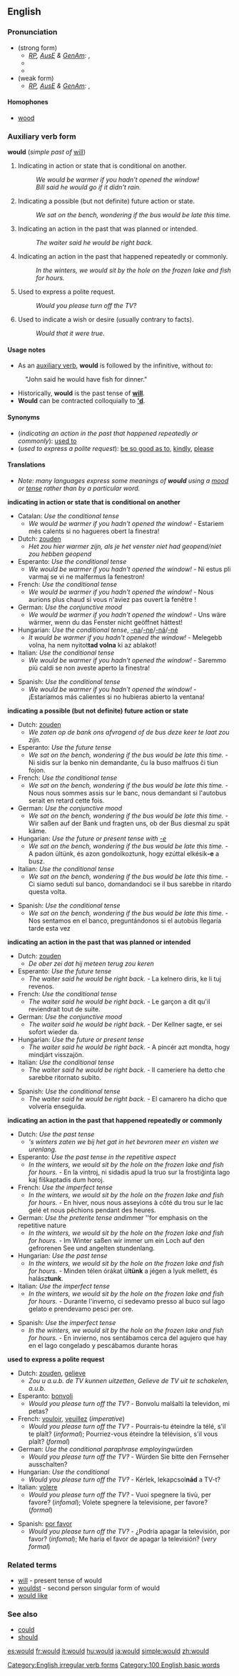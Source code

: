 ==English==

{{rank|we|who|said|45|would|been|will|no}}

===Pronunciation===
* (strong form)
** ''[[RP]], [[Australian English|AusE]] & [[GenAm]]:'' {{IPA|/wʊd/}}, {{SAMPA|/wUd/}}
**{{audio|en-us-would.ogg|Audio (US)}}
**{{rhymes|ʊd}}
* (weak form)
** ''[[RP]], [[Australian English|AusE]] & [[GenAm]]:'' {{IPA|/wəd/, /əd/}}, {{SAMPA|/w@d/, /@d/}}

====Homophones====
*[[wood]]

===Auxiliary verb form===
'''would''' (''simple past of'' [[will]])
#Indicating in action or state that is conditional on another.
#:''We would be warmer if you hadn't opened the window!'' 
#:''Bill said he would go if it didn't rain.''
#Indicating a possible (but not definite) future action or state.
#:''We sat on the bench, wondering if the bus would be late this time.''
#Indicating an action in the past that was planned or intended.
#:''The waiter said he would be right back.'' 
#Indicating an action in the past that happened repeatedly or commonly. 
#:''In the winters, we would sit by the hole on the frozen lake and fish for hours.''
#Used to express a polite request.
#:''Would you please turn off the TV?'' 
#Used to indicate a wish or desire (usually contrary to facts).
#:''Would that it were true.''

====Usage notes====
*As an [[auxiliary verb]], '''would''' is followed by the infinitive, without ''to'':
:"John said he would have fish for dinner."
*Historically, '''would''' is the past tense of '''[[will]]'''.
*'''Would''' can be contracted colloquially to '''[['d]]'''.

====Synonyms====
*(''indicating an action in the past that happened repeatedly or commonly''): [[used to]]
*(''used to express a polite request''): [[be so good as to]], [[kindly]], [[please]]

====Translations====

*''Note: many languages express some meanings of '''would''' using a [[mood]] or [[tense]] rather than by a particular word.''

'''indicating in action or state that is conditional on another'''
{{top}}
<!--Put translations for languages from A to I here-->
*Catalan: ''Use the conditional tense''
**''We would be warmer if you hadn't opened the window!'' - Estariem més calents si no hagueres obert la finestra!
*Dutch: [[zouden]]
**''Het zou hier warmer zijn, als je het venster niet had geopend/niet zou hebben geopend''
*Esperanto: ''Use the conditional tense''
**''We would be warmer if you hadn't opened the window!'' - Ni estus pli varmaj se vi ne malfermus la fenestron!
*French: ''Use the conditional tense''
**''We would be warmer if you hadn't opened the window!'' - Nous aurions plus chaud si vous n'aviez pas ouvert la fenêtre !
*German: ''Use the conjunctive mood''
**''We would be warmer if you hadn't opened the window!'' - Uns wäre wärmer, wenn du das Fenster nicht geöffnet hättest!
*Hungarian: ''Use the conditional tense'', [[-na]]/[[-ne]]/[[-ná]]/[[-né]]
**''It would be warmer if you hadn't opened the window!'' - Melegebb volna, ha nem nyitot'''tad volna''' ki az ablakot!
*Italian: ''Use the conditional tense''
**''We would be warmer if you hadn't opened the window!'' - Saremmo più caldi se non aveste aperto la finestra!
<!--Put translations for languages from J to Z here-->

{{mid}}
*Spanish: ''Use the conditional tense''
**''We would be warmer if you hadn't opened the window!'' - ¡Estaríamos más calientes si no hubieras abierto la ventana!
{{bottom}}

'''indicating a possible (but not definite) future action or state'''
{{top}}
<!--Put translations for languages from A to I here-->
*Dutch: [[zouden]]
**''We zaten op de bank ons afvragend of de bus deze keer te laat zou zijn.''
*Esperanto: ''Use the future tense''
**''We sat on the bench, wondering if the bus would be late this time.'' - Ni sidis sur la benko nin demandante, ĉu la buso malfruos ĉi tiun fojon.
*French: ''Use the conditional tense''
**''We sat on the bench, wondering if the bus would be late this time.'' - Nous nous sommes assis sur le banc, nous demandant si l'autobus serait en retard cette fois.
*German: ''Use the conjunctive mood''
**''We sat on the bench, wondering if the bus would be late this time.'' - Wir saßen auf der Bank und fragten uns, ob der Bus diesmal zu spät käme.
*Hungarian: ''Use the future or present tense with [[-e]]''
**''We sat on the bench, wondering if the bus would be late this time.'' - A padon ültünk, és azon gondolkoztunk, hogy ezúttal elkésik'''-e''' a busz.
*Italian: ''Use the conditional tense''
**''We sat on the bench, wondering if the bus would be late this time.'' - Ci siamo seduti sul banco, domandandoci se il bus sarebbe in ritardo questa volta.
{{mid}}
<!--Put translations for languages from J to Z here-->
*Spanish: ''Use the conditional tense''
**''We sat on the bench, wondering if the bus would be late this time.'' - Nos sentamos en el banco, preguntándonos si el autobús llegaría tarde esta vez
{{bottom}}

'''indicating an action in the past that was planned or intended'''
{{top}}
<!--Put translations for languages from A to I here-->
*Dutch: [[zouden]]
**''De ober zei dat hij meteen terug zou keren''
*Esperanto: ''Use the future tense''
**''The waiter said he would be right back.'' - La kelnero diris, ke li tuj revenos.
*French: ''Use the conditional tense''
**''The waiter said he would be right back.'' - Le garçon a dit qu'il reviendrait tout de suite.
*German: ''Use the conjunctive mood''
**''The waiter said he would be right back.'' - Der Kellner sagte, er sei sofort wieder da.
*Hungarian: ''Use the future or present tense''
**''The waiter said he would be right back.'' - A pincér azt mondta, hogy mindjárt visszajön.
*Italian: ''Use the conditional tense''
**''The waiter said he would be right back.'' - Il cameriere ha detto che sarebbe ritornato subito. 
{{mid}}
<!--Put translations for languages from J to Z here-->
*Spanish: ''Use the conditional tense''
**''The waiter said he would be right back.'' - El camarero ha dicho que volvería enseguida. 
{{bottom}}

'''indicating an action in the past that happened repeatedly or commonly'''
{{top}}
<!--Put translations for languages from A to I here-->
*Dutch: ''Use the past tense''
**'''s winters zaten we bij het gat in het bevroren meer en visten we urenlang.''
*Esperanto: ''Use the past tense in the repetitive aspect''
**''In the winters, we would sit by the hole on the frozen lake and fish for hours.'' - En la vintroj, ni sidadis apud la truo sur la frostiĝinta lago kaj fiŝkaptadis dum horoj.
*French: ''Use the imperfect tense''
**''In the winters, we would sit by the hole on the frozen lake and fish for hours.'' - En hiver, nous nous asseyions à côté du trou sur le lac gelé et nous pêchions pendant des heures.
*German: ''Use the preterite tense and ''immer ''for emphasis on the repetitive nature
**''In the winters, we would sit by the hole on the frozen lake and fish for hours.'' - Im Winter saßen wir immer um ein Loch auf den gefrorenen See und angelten stundenlang.
*Hungarian: ''Use the past tense''
**''In the winters, we would sit by the hole on the frozen lake and fish for hours.'' - Minden télen órákat ül'''tünk''' a jégen a lyuk mellett, és halász'''tunk'''.
*Italian: ''Use the imperfect tense''
**''In the winters, we would sit by the hole on the frozen lake and fish for hours.'' - Durante l'inverno, ci sedevamo presso al buco sul lago gelato e prendevamo pesci per ore.
{{mid}}
<!--Put translations for languages from J to Z here-->
*Spanish: ''Use the imperfect tense''
**''In the winters, we would sit by the hole on the frozen lake and fish for hours.'' - En invierno, nos sentábamos cerca del agujero que hay en el lago congelado y pescábamos durante horas
{{bottom}}

'''used to express a polite request'''
{{top}}
<!--Put translations for languages from A to I here-->
*Dutch: [[zouden]], [[gelieve]]
**''Zou u a.u.b. de TV kunnen uitzetten'', ''Gelieve de TV uit te schakelen, a.u.b.''
*Esperanto: [[bonvoli]]
**''Would you please turn off the TV?'' - Bonvolu malŝalti la televidon, mi petas?
*French: [[vouloir]], [[veuillez]] (''imperative'')
**''Would you please turn off the TV?'' - Pourrais-tu éteindre la télé, s'il te plaît? (''informal''); Pourriez-vous éteindre la télévision, s'il vous plaît? (''formal'')
*German: ''Use the conditional paraphrase employing ''würden
**''Would you please turn off the TV?'' - Würden Sie bitte den Fernseher ausschalten?
*Hungarian: ''Use the conditional''
**''Would you please turn off the TV?'' - Kérlek, lekapcsol'''nád''' a TV-t?
*Italian: [[volere]]
**''Would you please turn off the TV?'' - Vuoi spegnere la tivù, per favore? (''infomal''); Volete spegnere la televisione, per favore? (''formal'')
{{mid}}
<!--Put translations for languages from J to Z here-->
*Spanish: [[por favor]]
**''Would you please turn off the TV?'' - ¿Podría apagar la televisión, por favor? (''infomal''); Me haría el favor de apagar la televisión? (''very formal'')
{{bottom}}

===Related terms===
*[[will]] - present tense of would
*[[wouldst]] - second person singular form of would
*[[would like]]

===See also===
*[[could]]
*[[should]]

[[Category:English irregular verb forms]]
[[Category:100 English basic words]]

[[es:would]]
[[fr:would]]
[[it:would]]
[[hu:would]]
[[ja:would]]
[[simple:would]]
[[zh:would]]